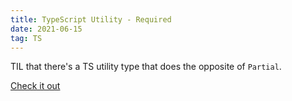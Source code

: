 ```yaml
---
title: TypeScript Utility - Required
date: 2021-06-15
tag: TS
---
```


TIL that there's a TS utility type that does the opposite of `Partial`.

[ Check it out ](https://www.typescriptlang.org/docs/handbook/utility-types.html#requiredtype)

